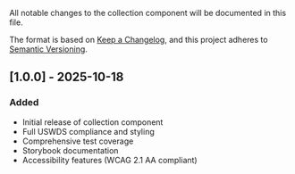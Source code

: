 
<Meta title="Components/Collection/Changelog" />

All notable changes to the collection component will be documented in this file.

The format is based on [Keep a Changelog](https://keepachangelog.com/en/1.0.0/),
and this project adheres to [Semantic Versioning](https://semver.org/spec/v2.0.0.html).

## [1.0.0] - 2025-10-18

### Added

- Initial release of collection component
- Full USWDS compliance and styling
- Comprehensive test coverage
- Storybook documentation
- Accessibility features (WCAG 2.1 AA compliant)
